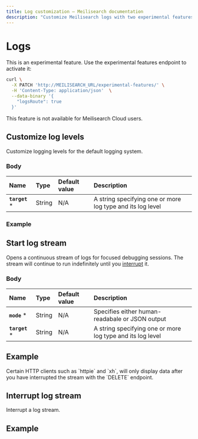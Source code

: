 ```yaml
---
title: Log customization — Meilisearch documentation
description: "Customize Meilisearch logs with two experimental features: --experimental-logs-mode and --experimental-enable-logs-route."
---
```


# Logs <NoticeTag type="experimental" label="experimental" />

<Capsule intent="note" title="Activating `/logs`">
This is an experimental feature. Use the experimental features endpoint to activate it:

```sh
curl \
  -X PATCH 'http://MEILISEARCH_URL/experimental-features/' \
  -H 'Content-Type: application/json'  \
  --data-binary '{
    "logsRoute": true
  }'
```

This feature is not available for Meilisearch Cloud users.
</Capsule>

## Customize log levels

<RouteHighlighter method="POST" route="/logs/stderr"/>

Customize logging levels for the default logging system.

### Body

| Name                              | Type   | Default value | Description                                                                                                                                     |
| :-------------------------------- | :----- | :------------ | :---------------------------------------------------------------------------------------------------------------------------------------------- |
| **`target`** *       | String  | N/A           | A string specifying one or more log type and its log level                                                                              |

### Example

<CodeSamples id="experimental_post_logs_stderr_1" />

## Start log stream

<RouteHighlighter method="POST" route="/logs/stream"/>

Opens a continuous stream of logs for focused debugging sessions. The stream will continue to run indefinitely until you [interrupt](#interrupt-log-stream) it.

### Body

| Name                              | Type   | Default value | Description                                                                                                                                     |
| :-------------------------------- | :----- | :------------ | :---------------------------------------------------------------------------------------------------------------------------------------------- |
| **`mode`** *       | String  | N/A           | Specifies either human-readabale or JSON output                                                                              |
| **`target`** *       | String  | N/A           | A string specifying one or more log type and its log level                                                                              |

## Example

<CodeSamples id="experimental_post_logs_stream_1" />

<Capsule intent="warning" title="HTTP client compatibility">
Certain HTTP clients such as `httpie` and `xh`, will only display data after you have interrupted the stream with the `DELETE` endpoint.
</Capsule>

## Interrupt log stream

<RouteHighlighter method="DELETE" route="/logs/stream"/>

Interrupt a log stream.

## Example

<CodeSamples id="experimental_delete_logs_stream_1" />
